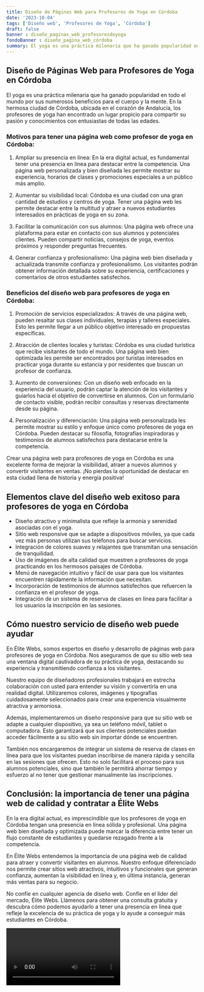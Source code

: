```yaml
---
title: Diseño de Páginas Web para Profesores de Yoga en Córdoba
date: '2023-10-04'
tags: ['Diseño web', 'Profesores de Yoga', 'Córdoba']
draft: false
banner : diseño_paginas_web_profesoresdeyoga
fondoBanner : diseño_pagina_web_córdoba
summary: El yoga es una práctica milenaria que ha ganado popularidad en todo el mundo por sus numerosos beneficios para el cuerpo y la mente. En la hermosa ciudad de Córdoba, ubicada en el corazón de Andalucía, los profesores de yoga han encontrado un lugar propicio para compartir su pasión y conocimientos con entusiastas de todas las edades.
---
```


## Diseño de Páginas Web para Profesores de Yoga en Córdoba

El yoga es una práctica milenaria que ha ganado popularidad en todo el mundo por sus numerosos beneficios para el cuerpo y la mente. En la hermosa ciudad de Córdoba, ubicada en el corazón de Andalucía, los profesores de yoga han encontrado un lugar propicio para compartir su pasión y conocimientos con entusiastas de todas las edades.

### Motivos para tener una página web como profesor de yoga en Córdoba:
1. Ampliar su presencia en línea: En la era digital actual, es fundamental tener una presencia en línea para destacar entre la competencia. Una página web personalizada y bien diseñada les permite mostrar su experiencia, horarios de clases y promociones especiales a un público más amplio.

2. Aumentar su visibilidad local: Córdoba es una ciudad con una gran cantidad de estudios y centros de yoga. Tener una página web les permite destacar entre la multitud y atraer a nuevos estudiantes interesados en prácticas de yoga en su zona.

3. Facilitar la comunicación con sus alumnos: Una página web ofrece una plataforma para estar en contacto con sus alumnos y potenciales clientes. Pueden compartir noticias, consejos de yoga, eventos próximos y responder preguntas frecuentes.

4. Generar confianza y profesionalismo: Una página web bien diseñada y actualizada transmite confianza y profesionalismo. Los visitantes podrán obtener información detallada sobre su experiencia, certificaciones y comentarios de otros estudiantes satisfechos.

### Beneficios del diseño web para profesores de yoga en Córdoba:
1. Promoción de servicios especializados: A través de una página web, pueden resaltar sus clases individuales, terapias y talleres especiales. Esto les permite llegar a un público objetivo interesado en propuestas específicas.

2. Atracción de clientes locales y turistas: Córdoba es una ciudad turística que recibe visitantes de todo el mundo. Una página web bien optimizada les permite ser encontrados por turistas interesados en practicar yoga durante su estancia y por residentes que buscan un profesor de confianza.

3. Aumento de conversiones: Con un diseño web enfocado en la experiencia del usuario, podrán captar la atención de los visitantes y guiarlos hacia el objetivo de convertirse en alumnos. Con un formulario de contacto visible, podrán recibir consultas y reservas directamente desde su página.

4. Personalización y diferenciación: Una página web personalizada les permite mostrar su estilo y enfoque único como profesores de yoga en Córdoba. Pueden destacar su filosofía, fotografías inspiradoras y testimonios de alumnos satisfechos para destacarse entre la competencia.

Crear una página web para profesores de yoga en Córdoba es una excelente forma de mejorar la visibilidad, atraer a nuevos alumnos y convertir visitantes en ventas. ¡No pierdas la oportunidad de destacar en esta ciudad llena de historia y energía positiva!

<GifSeo />

<Cta />

## Elementos clave del diseño web exitoso para profesores de yoga en Córdoba

- Diseño atractivo y minimalista que refleje la armonía y serenidad asociadas con el yoga.
- Sitio web responsive que se adapte a dispositivos móviles, ya que cada vez más personas utilizan sus teléfonos para buscar servicios.
- Integración de colores suaves y relajantes que transmitan una sensación de tranquilidad.
- Uso de imágenes de alta calidad que muestren a profesores de yoga practicando en los hermosos paisajes de Córdoba.
- Menú de navegación intuitivo y fácil de usar para que los visitantes encuentren rápidamente la información que necesitan.
- Incorporación de testimonios de alumnos satisfechos que refuercen la confianza en el profesor de yoga.
- Integración de un sistema de reserva de clases en línea para facilitar a los usuarios la inscripción en las sesiones.

## Cómo nuestro servicio de diseño web puede ayudar

En Élite Webs, somos expertos en diseño y desarrollo de páginas web para profesores de yoga en Córdoba. Nos aseguramos de que su sitio web sea una ventana digital cautivadora de su práctica de yoga, destacando su experiencia y transmitiendo confianza a los visitantes.

Nuestro equipo de diseñadores profesionales trabajará en estrecha colaboración con usted para entender su visión y convertirla en una realidad digital. Utilizaremos colores, imágenes y tipografías cuidadosamente seleccionados para crear una experiencia visualmente atractiva y armoniosa.

Además, implementaremos un diseño responsive para que su sitio web se adapte a cualquier dispositivo, ya sea un teléfono móvil, tablet o computadora. Esto garantizará que sus clientes potenciales puedan acceder fácilmente a su sitio web sin importar dónde se encuentren.

También nos encargaremos de integrar un sistema de reserva de clases en línea para que los visitantes puedan inscribirse de manera rápida y sencilla en las sesiones que ofrecen. Esto no solo facilitará el proceso para sus alumnos potenciales, sino que también le permitirá ahorrar tiempo y esfuerzo al no tener que gestionar manualmente las inscripciones.

## Conclusión: la importancia de tener una página web de calidad y contratar a Élite Webs

En la era digital actual, es imprescindible que los profesores de yoga en Córdoba tengan una presencia en línea sólida y profesional. Una página web bien diseñada y optimizada puede marcar la diferencia entre tener un flujo constante de estudiantes y quedarse rezagado frente a la competencia.

En Élite Webs entendemos la importancia de una página web de calidad para atraer y convertir visitantes en alumnos. Nuestro enfoque diferenciado nos permite crear sitios web atractivos, intuitivos y funcionales que generan confianza, aumentan la visibilidad en línea y, en última instancia, generan más ventas para su negocio.

No confíe en cualquier agencia de diseño web. Confíe en el líder del mercado, Élite Webs. Llámenos para obtener una consulta gratuita y descubra cómo podemos ayudarlo a tener una presencia en línea que refleje la excelencia de su práctica de yoga y lo ayude a conseguir más estudiantes en Córdoba.

<Video />

<CtaBot job='Profesores de Yoga' city='Córdoba'/>

<Gmaps query='Córdoba+españa+maps' />